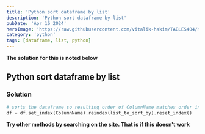 ```yaml
---
title: 'Python sort dataframe by list'
description: 'Python sort dataframe by list'
pubDate: 'Apr 16 2024'
heroImage: 'https://raw.githubusercontent.com/vitalik-hakim/TABLES404/main/error_b/python.jpg'
category: 'python'
tags: [dataframe, list, python]
---
```


**The solution for this is noted below**

## Python sort dataframe by list

### Solution

```python
# sorts the dataframe so resulting order of ColumnName matches order in list
df = df.set_index(ColumnName).reindex(list_to_sort_by).reset_index()
```

**Try other methods by searching on the site. That is if this doesn't work**

